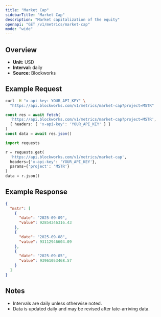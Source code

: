 ```yaml
---
title: "Market Cap"
sidebarTitle: "Market Cap"
description: "Market capitalization of the equity"
openapi: "GET /v1/metrics/market-cap"
mode: "wide"
---
```


## Overview

- **Unit:** USD
- **Interval:** daily
- **Source:** Blockworks

## Example Request

<CodeGroup>

```bash cURL
curl -H "x-api-key: YOUR_API_KEY" \
  "https://api.blockworks.com/v1/metrics/market-cap?project=MSTR"
```

```typescript TypeScript
const res = await fetch(
  'https://api.blockworks.com/v1/metrics/market-cap?project=MSTR',
  { headers: { 'x-api-key': 'YOUR_API_KEY' } }
)
const data = await res.json()
```

```python Python
import requests

r = requests.get(
  'https://api.blockworks.com/v1/metrics/market-cap',
  headers={'x-api-key': 'YOUR_API_KEY'},
  params={'project': 'MSTR'}
)
data = r.json()
```

</CodeGroup>

## Example Response

```json
{
  "mstr": [
    {
      "date": "2025-09-09",
      "value": 92854346316.43
    },
    {
      "date": "2025-09-08",
      "value": 93112946604.09
    },
    {
      "date": "2025-09-05",
      "value": 93961053468.57
    }
  ]
}
```

## Notes
- Intervals are daily unless otherwise noted.
- Data is updated daily and may be revised after late-arriving data.